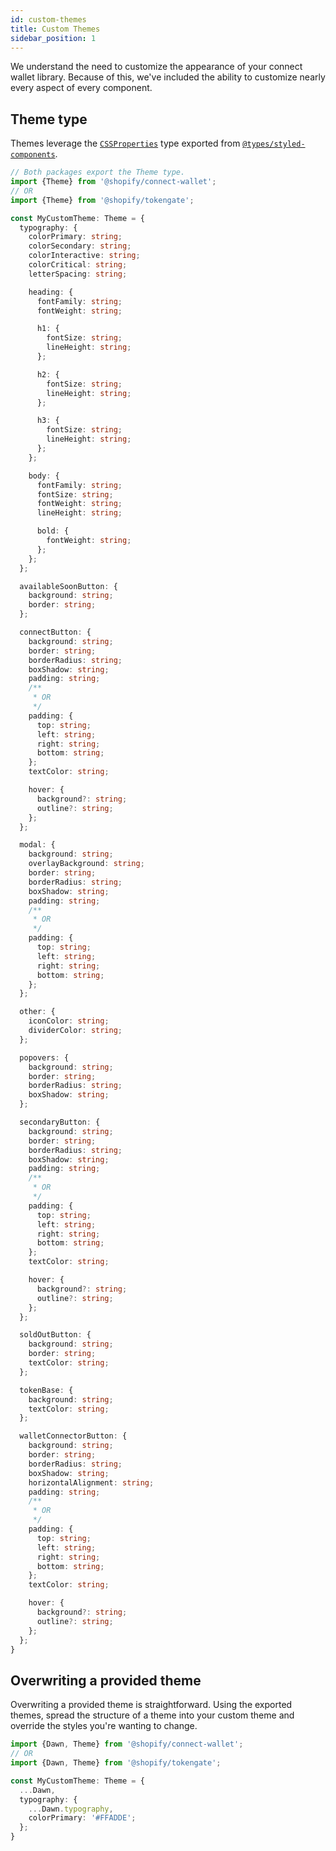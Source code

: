 ```yaml
---
id: custom-themes
title: Custom Themes
sidebar_position: 1
---
```


We understand the need to customize the appearance of your connect wallet library. Because of this, we've included the ability to customize nearly every aspect of every component.

## Theme type

Themes leverage the [`CSSProperties`](https://github.com/DefinitelyTyped/DefinitelyTyped/blob/master/types/styled-components/index.d.ts#L27) type exported from [`@types/styled-components`](https://www.npmjs.com/package/@types/styled-components).

```typescript
// Both packages export the Theme type.
import {Theme} from '@shopify/connect-wallet';
// OR
import {Theme} from '@shopify/tokengate';

const MyCustomTheme: Theme = {
  typography: {
    colorPrimary: string;
    colorSecondary: string;
    colorInteractive: string;
    colorCritical: string;
    letterSpacing: string;

    heading: {
      fontFamily: string;
      fontWeight: string;

      h1: {
        fontSize: string;
        lineHeight: string;
      };

      h2: {
        fontSize: string;
        lineHeight: string;
      };

      h3: {
        fontSize: string;
        lineHeight: string;
      };
    };

    body: {
      fontFamily: string;
      fontSize: string;
      fontWeight: string;
      lineHeight: string;

      bold: {
        fontWeight: string;
      };
    };
  };

  availableSoonButton: {
    background: string;
    border: string;
  };

  connectButton: {
    background: string;
    border: string;
    borderRadius: string;
    boxShadow: string;
    padding: string;
    /**
     * OR
     */
    padding: {
      top: string;
      left: string;
      right: string;
      bottom: string;
    };
    textColor: string;

    hover: {
      background?: string;
      outline?: string;
    };
  };

  modal: {
    background: string;
    overlayBackground: string;
    border: string;
    borderRadius: string;
    boxShadow: string;
    padding: string;
    /**
     * OR
     */
    padding: {
      top: string;
      left: string;
      right: string;
      bottom: string;
    };
  };

  other: {
    iconColor: string;
    dividerColor: string;
  };

  popovers: {
    background: string;
    border: string;
    borderRadius: string;
    boxShadow: string;
  };

  secondaryButton: {
    background: string;
    border: string;
    borderRadius: string;
    boxShadow: string;
    padding: string;
    /**
     * OR
     */
    padding: {
      top: string;
      left: string;
      right: string;
      bottom: string;
    };
    textColor: string;

    hover: {
      background?: string;
      outline?: string;
    };
  };

  soldOutButton: {
    background: string;
    border: string;
    textColor: string;
  };

  tokenBase: {
    background: string;
    textColor: string;
  };

  walletConnectorButton: {
    background: string;
    border: string;
    borderRadius: string;
    boxShadow: string;
    horizontalAlignment: string;
    padding: string;
    /**
     * OR
     */
    padding: {
      top: string;
      left: string;
      right: string;
      bottom: string;
    };
    textColor: string;

    hover: {
      background?: string;
      outline?: string;
    };
  };
}
```

## Overwriting a provided theme

Overwriting a provided theme is straightforward. Using the exported themes, spread the structure of a theme into your custom theme and override the styles you're wanting to change.

```typescript
import {Dawn, Theme} from '@shopify/connect-wallet';
// OR
import {Dawn, Theme} from '@shopify/tokengate';

const MyCustomTheme: Theme = {
  ...Dawn,
  typography: {
    ...Dawn.typography,
    colorPrimary: '#FFADDE';
  };
}
```

